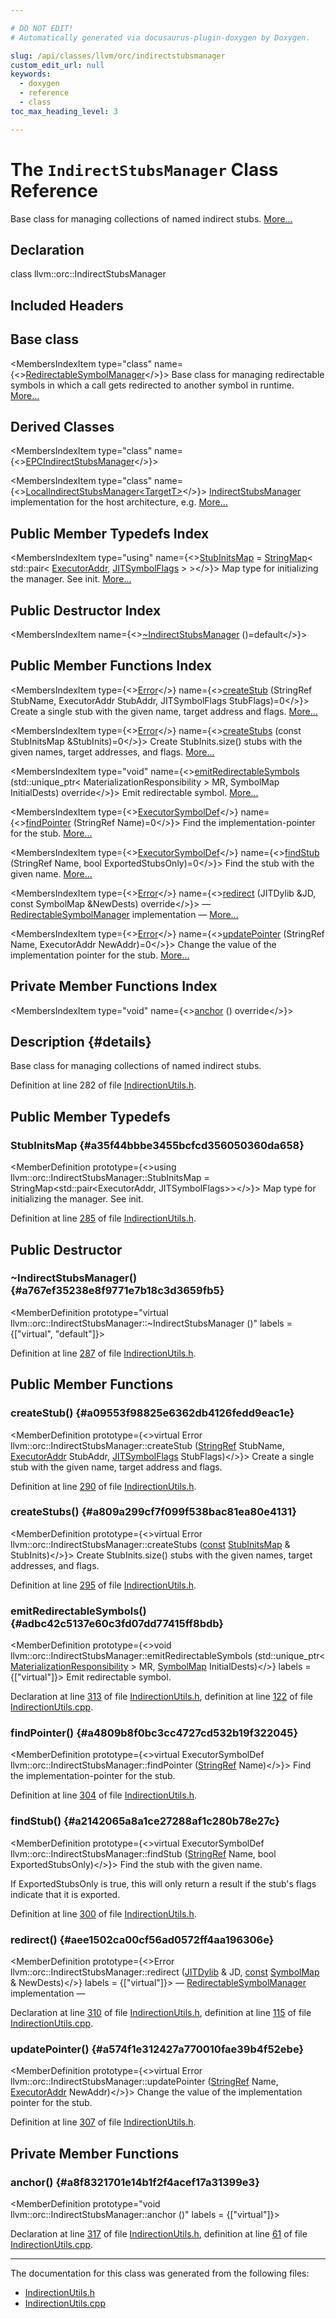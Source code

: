 ```yaml
---

# DO NOT EDIT!
# Automatically generated via docusaurus-plugin-doxygen by Doxygen.

slug: /api/classes/llvm/orc/indirectstubsmanager
custom_edit_url: null
keywords:
  - doxygen
  - reference
  - class
toc_max_heading_level: 3

---
```





# The `IndirectStubsManager` Class Reference

<DoxygenPage pluginConfig={pluginConfig}>

Base class for managing collections of named indirect stubs. <a href="#details">More...</a>

## Declaration

<CodeBlock>class llvm::orc::IndirectStubsManager</CodeBlock>

## Included Headers

<IncludesList>
<IncludesListItem
  filePath="llvm/ExecutionEngine/Orc/IndirectionUtils.h"
  permalink="/docs/api/files/include/include/llvm/include/llvm/executionengine/include/llvm/executionengine/orc/indirectionutils-h"
  isLocal="true" />
</IncludesList>

## Base class

<MembersIndex>

<MembersIndexItem
  type="class"
  name={<><a href="/docs/api/classes/llvm/orc/redirectablesymbolmanager">RedirectableSymbolManager</a></>}>
Base class for managing redirectable symbols in which a call gets redirected to another symbol in runtime. <a href="/docs/api/classes/llvm/orc/redirectablesymbolmanager/#details">More...</a>
</MembersIndexItem>

</MembersIndex>

## Derived Classes

<MembersIndex>

<MembersIndexItem
  type="class"
  name={<><a href="/docs/api/classes/anonymous-namespace-epcindirectionutils-cpp-/epcindirectstubsmanager">EPCIndirectStubsManager</a></>}>
</MembersIndexItem>

<MembersIndexItem
  type="class"
  name={<><a href="/docs/api/classes/llvm/orc/localindirectstubsmanager">LocalIndirectStubsManager&lt;TargetT&gt;</a></>}>
<a href="/docs/api/classes/llvm/orc/indirectstubsmanager">IndirectStubsManager</a> implementation for the host architecture, e.g. <a href="/docs/api/classes/llvm/orc/localindirectstubsmanager/#details">More...</a>
</MembersIndexItem>

</MembersIndex>

## Public Member Typedefs Index

<MembersIndex>

<MembersIndexItem
  type="using"
  name={<><a href="#a35f44bbbe3455bcfcd356050360da658">StubInitsMap</a> = <a href="/docs/api/classes/llvm/stringmap">StringMap</a>&lt; std::pair&lt; <a href="/docs/api/classes/llvm/orc/executoraddr">ExecutorAddr</a>, <a href="/docs/api/classes/llvm/jitsymbolflags">JITSymbolFlags</a> &gt; &gt;</>}>
Map type for initializing the manager. See init. <a href="#a35f44bbbe3455bcfcd356050360da658">More...</a>
</MembersIndexItem>

</MembersIndex>

## Public Destructor Index

<MembersIndex>

<MembersIndexItem
  name={<><a href="#a767ef35238e8f9771e7b18c3d3659fb5">~IndirectStubsManager</a> ()=default</>}>
</MembersIndexItem>

</MembersIndex>

## Public Member Functions Index

<MembersIndex>

<MembersIndexItem
  type={<><a href="/docs/api/classes/llvm/error">Error</a></>}
  name={<><a href="#a09553f98825e6362db4126fedd9eac1e">createStub</a> (StringRef StubName, ExecutorAddr StubAddr, JITSymbolFlags StubFlags)=0</>}>
Create a single stub with the given name, target address and flags. <a href="#a09553f98825e6362db4126fedd9eac1e">More...</a>
</MembersIndexItem>

<MembersIndexItem
  type={<><a href="/docs/api/classes/llvm/error">Error</a></>}
  name={<><a href="#a809a299cf7f099f538bac81ea80e4131">createStubs</a> (const StubInitsMap &amp;StubInits)=0</>}>
Create StubInits.size() stubs with the given names, target addresses, and flags. <a href="#a809a299cf7f099f538bac81ea80e4131">More...</a>
</MembersIndexItem>

<MembersIndexItem
  type="void"
  name={<><a href="#adbc42c5137e60c3fd07dd77415ff8bdb">emitRedirectableSymbols</a> (std::unique&#95;ptr&lt; MaterializationResponsibility &gt; MR, SymbolMap InitialDests) override</>}>
Emit redirectable symbol. <a href="#adbc42c5137e60c3fd07dd77415ff8bdb">More...</a>
</MembersIndexItem>

<MembersIndexItem
  type={<><a href="/docs/api/classes/llvm/orc/executorsymboldef">ExecutorSymbolDef</a></>}
  name={<><a href="#a4809b8f0bc3cc4727cd532b19f322045">findPointer</a> (StringRef Name)=0</>}>
Find the implementation-pointer for the stub. <a href="#a4809b8f0bc3cc4727cd532b19f322045">More...</a>
</MembersIndexItem>

<MembersIndexItem
  type={<><a href="/docs/api/classes/llvm/orc/executorsymboldef">ExecutorSymbolDef</a></>}
  name={<><a href="#a2142065a8a1ce27288af1c280b78e27c">findStub</a> (StringRef Name, bool ExportedStubsOnly)=0</>}>
Find the stub with the given name. <a href="#a2142065a8a1ce27288af1c280b78e27c">More...</a>
</MembersIndexItem>

<MembersIndexItem
  type={<><a href="/docs/api/classes/llvm/error">Error</a></>}
  name={<><a href="#aee1502ca00cf56ad0572ff4aa196306e">redirect</a> (JITDylib &amp;JD, const SymbolMap &amp;NewDests) override</>}>
— <a href="/docs/api/classes/llvm/orc/redirectablesymbolmanager">RedirectableSymbolManager</a> implementation — <a href="#aee1502ca00cf56ad0572ff4aa196306e">More...</a>
</MembersIndexItem>

<MembersIndexItem
  type={<><a href="/docs/api/classes/llvm/error">Error</a></>}
  name={<><a href="#a574f1e312427a770010fae39b4f52ebe">updatePointer</a> (StringRef Name, ExecutorAddr NewAddr)=0</>}>
Change the value of the implementation pointer for the stub. <a href="#a574f1e312427a770010fae39b4f52ebe">More...</a>
</MembersIndexItem>

</MembersIndex>

## Private Member Functions Index

<MembersIndex>

<MembersIndexItem
  type="void"
  name={<><a href="#a8f8321701e14b1f2f4acef17a31399e3">anchor</a> () override</>}>
</MembersIndexItem>

</MembersIndex>

## Description {#details}

Base class for managing collections of named indirect stubs.

Definition at line 282 of file <a href="/docs/api/files/include/include/llvm/include/llvm/executionengine/include/llvm/executionengine/orc/indirectionutils-h">IndirectionUtils.h</a>.

<SectionDefinition>

## Public Member Typedefs

### StubInitsMap {#a35f44bbbe3455bcfcd356050360da658}

<MemberDefinition
  prototype={<>using llvm::orc::IndirectStubsManager::StubInitsMap =  StringMap&lt;std::pair&lt;ExecutorAddr, JITSymbolFlags&gt;&gt;</>}>
Map type for initializing the manager. See init.

Definition at line <a href="/docs/api/files/include/include/llvm/include/llvm/executionengine/include/llvm/executionengine/orc/indirectionutils-h/#l00285">285</a> of file <a href="/docs/api/files/include/include/llvm/include/llvm/executionengine/include/llvm/executionengine/orc/indirectionutils-h">IndirectionUtils.h</a>.
</MemberDefinition>

</SectionDefinition>

<SectionDefinition>

## Public Destructor

### ~IndirectStubsManager() {#a767ef35238e8f9771e7b18c3d3659fb5}

<MemberDefinition
  prototype="virtual llvm::orc::IndirectStubsManager::~IndirectStubsManager ()"
  labels = {["virtual", "default"]}>

Definition at line <a href="/docs/api/files/include/include/llvm/include/llvm/executionengine/include/llvm/executionengine/orc/indirectionutils-h/#l00287">287</a> of file <a href="/docs/api/files/include/include/llvm/include/llvm/executionengine/include/llvm/executionengine/orc/indirectionutils-h">IndirectionUtils.h</a>.
</MemberDefinition>

</SectionDefinition>

<SectionDefinition>

## Public Member Functions

### createStub() {#a09553f98825e6362db4126fedd9eac1e}

<MemberDefinition
  prototype={<>virtual Error llvm::orc::IndirectStubsManager::createStub (<a href="/docs/api/classes/llvm/stringref">StringRef</a> StubName, <a href="/docs/api/classes/llvm/orc/executoraddr">ExecutorAddr</a> StubAddr, <a href="/docs/api/classes/llvm/jitsymbolflags">JITSymbolFlags</a> StubFlags)</>}>
Create a single stub with the given name, target address and flags.

Definition at line <a href="/docs/api/files/include/include/llvm/include/llvm/executionengine/include/llvm/executionengine/orc/indirectionutils-h/#l00290">290</a> of file <a href="/docs/api/files/include/include/llvm/include/llvm/executionengine/include/llvm/executionengine/orc/indirectionutils-h">IndirectionUtils.h</a>.
</MemberDefinition>

### createStubs() {#a809a299cf7f099f538bac81ea80e4131}

<MemberDefinition
  prototype={<>virtual Error llvm::orc::IndirectStubsManager::createStubs (<a href="/docs/api/files/lib/lib/target/lib/target/aarch64/aarch64promoteconstant-cpp/#a90f8350fecae261c25be85d38b451bff">const</a> <a href="#a35f44bbbe3455bcfcd356050360da658">StubInitsMap</a> &amp; StubInits)</>}>
Create StubInits.size() stubs with the given names, target addresses, and flags.

Definition at line <a href="/docs/api/files/include/include/llvm/include/llvm/executionengine/include/llvm/executionengine/orc/indirectionutils-h/#l00295">295</a> of file <a href="/docs/api/files/include/include/llvm/include/llvm/executionengine/include/llvm/executionengine/orc/indirectionutils-h">IndirectionUtils.h</a>.
</MemberDefinition>

### emitRedirectableSymbols() {#adbc42c5137e60c3fd07dd77415ff8bdb}

<MemberDefinition
  prototype={<>void llvm::orc::IndirectStubsManager::emitRedirectableSymbols (std::unique&#95;ptr&lt; <a href="/docs/api/classes/llvm/orc/materializationresponsibility">MaterializationResponsibility</a> &gt; MR, <a href="/docs/api/namespaces/llvm/orc/#a8ab9a099de556e888c5f92a4fe49d2fa">SymbolMap</a> InitialDests)</>}
  labels = {["virtual"]}>
Emit redirectable symbol.

Declaration at line <a href="/docs/api/files/include/include/llvm/include/llvm/executionengine/include/llvm/executionengine/orc/indirectionutils-h/#l00313">313</a> of file <a href="/docs/api/files/include/include/llvm/include/llvm/executionengine/include/llvm/executionengine/orc/indirectionutils-h">IndirectionUtils.h</a>, definition at line <a href="/docs/api/files/lib/lib/executionengine/lib/executionengine/orc/indirectionutils-cpp/#l00122">122</a> of file <a href="/docs/api/files/lib/lib/executionengine/lib/executionengine/orc/indirectionutils-cpp">IndirectionUtils.cpp</a>.
</MemberDefinition>

### findPointer() {#a4809b8f0bc3cc4727cd532b19f322045}

<MemberDefinition
  prototype={<>virtual ExecutorSymbolDef llvm::orc::IndirectStubsManager::findPointer (<a href="/docs/api/classes/llvm/stringref">StringRef</a> Name)</>}>
Find the implementation-pointer for the stub.

Definition at line <a href="/docs/api/files/include/include/llvm/include/llvm/executionengine/include/llvm/executionengine/orc/indirectionutils-h/#l00304">304</a> of file <a href="/docs/api/files/include/include/llvm/include/llvm/executionengine/include/llvm/executionengine/orc/indirectionutils-h">IndirectionUtils.h</a>.
</MemberDefinition>

### findStub() {#a2142065a8a1ce27288af1c280b78e27c}

<MemberDefinition
  prototype={<>virtual ExecutorSymbolDef llvm::orc::IndirectStubsManager::findStub (<a href="/docs/api/classes/llvm/stringref">StringRef</a> Name, bool ExportedStubsOnly)</>}>
Find the stub with the given name.

If ExportedStubsOnly is true, this will only return a result if the stub&#39;s flags indicate that it is exported.

Definition at line <a href="/docs/api/files/include/include/llvm/include/llvm/executionengine/include/llvm/executionengine/orc/indirectionutils-h/#l00300">300</a> of file <a href="/docs/api/files/include/include/llvm/include/llvm/executionengine/include/llvm/executionengine/orc/indirectionutils-h">IndirectionUtils.h</a>.
</MemberDefinition>

### redirect() {#aee1502ca00cf56ad0572ff4aa196306e}

<MemberDefinition
  prototype={<>Error llvm::orc::IndirectStubsManager::redirect (<a href="/docs/api/classes/llvm/orc/jitdylib">JITDylib</a> &amp; JD, <a href="/docs/api/files/lib/lib/target/lib/target/aarch64/aarch64promoteconstant-cpp/#a90f8350fecae261c25be85d38b451bff">const</a> <a href="/docs/api/namespaces/llvm/orc/#a8ab9a099de556e888c5f92a4fe49d2fa">SymbolMap</a> &amp; NewDests)</>}
  labels = {["virtual"]}>
— <a href="/docs/api/classes/llvm/orc/redirectablesymbolmanager">RedirectableSymbolManager</a> implementation —

Declaration at line <a href="/docs/api/files/include/include/llvm/include/llvm/executionengine/include/llvm/executionengine/orc/indirectionutils-h/#l00310">310</a> of file <a href="/docs/api/files/include/include/llvm/include/llvm/executionengine/include/llvm/executionengine/orc/indirectionutils-h">IndirectionUtils.h</a>, definition at line <a href="/docs/api/files/lib/lib/executionengine/lib/executionengine/orc/indirectionutils-cpp/#l00115">115</a> of file <a href="/docs/api/files/lib/lib/executionengine/lib/executionengine/orc/indirectionutils-cpp">IndirectionUtils.cpp</a>.
</MemberDefinition>

### updatePointer() {#a574f1e312427a770010fae39b4f52ebe}

<MemberDefinition
  prototype={<>virtual Error llvm::orc::IndirectStubsManager::updatePointer (<a href="/docs/api/classes/llvm/stringref">StringRef</a> Name, <a href="/docs/api/classes/llvm/orc/executoraddr">ExecutorAddr</a> NewAddr)</>}>
Change the value of the implementation pointer for the stub.

Definition at line <a href="/docs/api/files/include/include/llvm/include/llvm/executionengine/include/llvm/executionengine/orc/indirectionutils-h/#l00307">307</a> of file <a href="/docs/api/files/include/include/llvm/include/llvm/executionengine/include/llvm/executionengine/orc/indirectionutils-h">IndirectionUtils.h</a>.
</MemberDefinition>

</SectionDefinition>

<SectionDefinition>

## Private Member Functions

### anchor() {#a8f8321701e14b1f2f4acef17a31399e3}

<MemberDefinition
  prototype="void llvm::orc::IndirectStubsManager::anchor ()"
  labels = {["virtual"]}>

Declaration at line <a href="/docs/api/files/include/include/llvm/include/llvm/executionengine/include/llvm/executionengine/orc/indirectionutils-h/#l00317">317</a> of file <a href="/docs/api/files/include/include/llvm/include/llvm/executionengine/include/llvm/executionengine/orc/indirectionutils-h">IndirectionUtils.h</a>, definition at line <a href="/docs/api/files/lib/lib/executionengine/lib/executionengine/orc/indirectionutils-cpp/#l00061">61</a> of file <a href="/docs/api/files/lib/lib/executionengine/lib/executionengine/orc/indirectionutils-cpp">IndirectionUtils.cpp</a>.
</MemberDefinition>

</SectionDefinition>

<hr/>

The documentation for this class was generated from the following files:

<ul>
<li><a href="/docs/api/files/include/include/llvm/include/llvm/executionengine/include/llvm/executionengine/orc/indirectionutils-h">IndirectionUtils.h</a></li>
<li><a href="/docs/api/files/lib/lib/executionengine/lib/executionengine/orc/indirectionutils-cpp">IndirectionUtils.cpp</a></li>
</ul>

</DoxygenPage>
